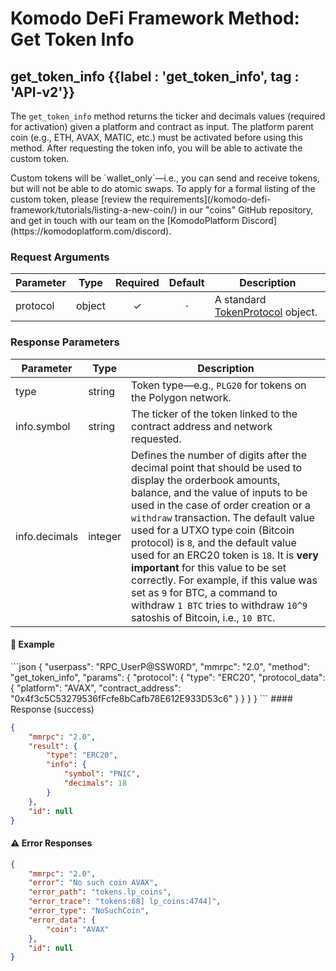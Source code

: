 
# Komodo DeFi Framework Method: Get Token Info

## get\_token\_info {{label : 'get_token_info', tag : 'API-v2'}}

The `get_token_info` method returns the ticker and decimals values (required for activation) given a platform and contract as input. The platform parent coin (e.g., ETH, AVAX, MATIC, etc.) must be activated before using this method. After requesting the token info, you will be able to activate the custom token.

<Note>
  Custom tokens will be `wallet_only`—i.e., you can send and receive tokens, but will not be able to do atomic swaps. To apply for a formal listing of the custom token, please [review the requirements](/komodo-defi-framework/tutorials/listing-a-new-coin/) in our "coins" GitHub repository, and get in touch with our team on the [KomodoPlatform Discord](https://komodoplatform.com/discord).
</Note>

### Request Arguments

| Parameter | Type   | Required | Default | Description                                                                                           |
| --------- | ------ | :------: | :-----: | ----------------------------------------------------------------------------------------------------- |
| protocol  | object |     ✓    |   `-`   | A standard [TokenProtocol](/komodo-defi-framework/api/common_structures/nfts/#token-protocol) object. |

### Response Parameters

| Parameter     | Type    | Description                                                                                                                                                                                                                                                                                                                                                                                                                                                                                                                                                 |
| ------------- | ------- | ----------------------------------------------------------------------------------------------------------------------------------------------------------------------------------------------------------------------------------------------------------------------------------------------------------------------------------------------------------------------------------------------------------------------------------------------------------------------------------------------------------------------------------------------------------- |
| type          | string  | Token type—e.g., `PLG20` for tokens on the Polygon network.                                                                                                                                                                                                                                                                                                                                                                                                                                                                                                 |
| info.symbol   | string  | The ticker of the token linked to the contract address and network requested.                                                                                                                                                                                                                                                                                                                                                                                                                                                                               |
| info.decimals | integer | Defines the number of digits after the decimal point that should be used to display the orderbook amounts, balance, and the value of inputs to be used in the case of order creation or a `withdraw` transaction. The default value used for a UTXO type coin (Bitcoin protocol) is `8`, and the default value used for an ERC20 token is `18`. It is **very important** for this value to be set correctly. For example, if this value was set as `9` for BTC, a command to withdraw `1 BTC` tries to withdraw `10^9` satoshis of Bitcoin, i.e., `10 BTC`. |

#### 📌 Example

<CodeGroup title="Get Token Info" tag="POST" label="get_token_info" mm2MethodDecorate="true">
  ```json
  {
    "userpass": "RPC_UserP@SSW0RD",
    "mmrpc": "2.0",
    "method": "get_token_info",
    "params": {
      "protocol": {
        "type": "ERC20",
        "protocol_data": {
          "platform": "AVAX",
          "contract_address": "0x4f3c5C53279536fFcfe8bCafb78E612E933D53c6"
        }
      }
    }
  }
  ```
</CodeGroup>

<CollapsibleSection expandedText="Hide Get Token Info Response" collapsedText="Show Get Token Info Response">
  #### Response (success)

  ```json
  {
      "mmrpc": "2.0",
      "result": {
          "type": "ERC20",
          "info": {
              "symbol": "PNIC",
              "decimals": 18
          }
      },
      "id": null
  }
  ```

  #### ⚠️ Error Responses

  ```json
  {
      "mmrpc": "2.0",
      "error": "No such coin AVAX",
      "error_path": "tokens.lp_coins",
      "error_trace": "tokens:68] lp_coins:4744]",
      "error_type": "NoSuchCoin",
      "error_data": {
          "coin": "AVAX"
      },
      "id": null
  }
  ```
</CollapsibleSection>
